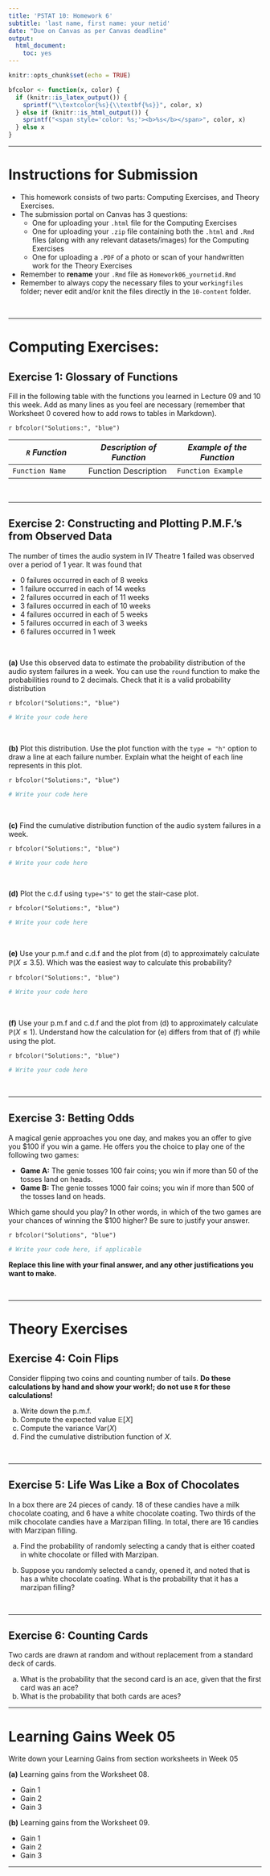 ```yaml
---
title: 'PSTAT 10: Homework 6'
subtitle: 'last name, first name: your netid'
date: "Due on Canvas as per Canvas deadline"
output:
  html_document:
    toc: yes
---
```


\newcommand{\Prob}{\mathbb{P}}

```r
knitr::opts_chunk$set(echo = TRUE)
```

```r
bfcolor <- function(x, color) {
  if (knitr::is_latex_output()) {
    sprintf("\\textcolor{%s}{\\textbf{%s}}", color, x)
  } else if (knitr::is_html_output()) {
    sprintf("<span style='color: %s;'><b>%s</b></span>", color, x)
  } else x
}
```
---

# Instructions for Submission

- This homework consists of two parts: Computing Exercises, and Theory Exercises. 
- The submission portal on Canvas has 3 questions:
    - One for uploading your `.html` file for the Computing Exercises
    - One for uploading your `.zip` file containing both the `.html` and `.Rmd` files (along with any relevant datasets/images) for the Computing Exercises
    - One for uploading a `.PDF` of a photo or scan of your handwritten work for the Theory Exercises
- Remember to **rename** your `.Rmd` file as `Homework06_yournetid.Rmd`
- Remember to always copy the necessary files to your `workingfiles` folder; never edit and/or knit the files directly in the `10-content` folder.

\

---

# Computing Exercises:

## Exercise 1: Glossary of Functions

Fill in the following table with the functions you learned in Lecture 09 and 10 this week. Add as many lines as you feel are necessary (remember that Worksheet 0 covered how to add rows to tables in Markdown).

`r bfcolor("Solutions:", "blue")`


| *`R` Function* | *Description of Function* | *Example of the Function* |
|------|-------|-------|
| `Function Name` | Function Description | `Function Example` |


\

---

## Exercise 2: Constructing and Plotting P.M.F.'s from Observed Data

The number of times the audio system in IV Theatre 1 failed was observed over a period of 1 year. It was found that 

- 0 failures occurred in each of 8 weeks
- 1 failure occurred in each of 14 weeks
- 2 failures occurred in each of 11 weeks
- 3 failures occurred in each of 10 weeks
- 4 failures occurred in each of 5 weeks
- 5 failures occurred in each of 3 weeks
- 6 failures occurred in 1 week

\

**(a)** Use this observed data to estimate the probability distribution of the audio system failures in a week. You can use the `round` function to make the probabilities round to 2 decimals. Check that it is a valid probability distribution 

`r bfcolor("Solutions:", "blue")`

```r
# Write your code here

```


\

**(b)** Plot this distribution. Use the plot function with the `type = "h"` option to draw a line at each failure number. Explain what the height of each line represents in this plot. 

`r bfcolor("Solutions:", "blue")`

```r
# Write your code here

```


\

**(c)** Find the cumulative distribution function of the audio system failures in a week. 

`r bfcolor("Solutions:", "blue")`

```r
# Write your code here

```

\

**(d)** Plot the c.d.f using `type="S"` to get the stair-case plot. 

`r bfcolor("Solutions:", "blue")`

```r
# Write your code here

```

\

**(e)** Use your p.m.f and c.d.f and the plot from (d) to approximately calculate $\mathbb{P}(X \leq 3.5)$. Which was the easiest way to calculate this probability? 

`r bfcolor("Solutions:", "blue")`

```r
# Write your code here

```


\

**(f)**  Use your p.m.f and c.d.f and the plot from (d) to approximately calculate $\mathbb{P}(X \leq 1)$. Understand how the calculation for (e) differs from that of (f) while using the plot. 

`r bfcolor("Solutions:", "blue")`

```r
# Write your code here

```


\

---

## Exercise 3: Betting Odds

A magical genie approaches you one day, and makes you an offer to give you \$100 if you win a game. He offers you the choice to play one of the following two games:

- **Game A:** The genie tosses 100 fair coins; you win if more than 50 of the tosses land on heads.
- **Game B:** The genie tosses 1000 fair coins; you win if more than 500 of the tosses land on heads.

Which game should you play? In other words, in which of the two games are your chances of winning the \$100 higher? Be sure to justify your answer. \

`r bfcolor("Solutions", "blue")`

```r
# Write your code here, if applicable

```

**Replace this line with your final answer, and any other justifications you want to make.**

\

---

# Theory Exercises

## Exercise 4: Coin Flips

Consider flipping two coins and counting number of tails.  **Do these calculations by hand and show your work!; do not use `R` for these calculations!**

(a) Write down the p.m.f. 
(b) Compute the expected value $\mathbb{E}[X]$
(c) Compute the variance $\mathrm{Var}(X)$
(d) Find the cumulative distribution function of $X$.

\

---

## Exercise 5: Life Was Like a Box of Chocolates

In a box there are 24 pieces of candy. 18 of these candies have a milk chocolate coating, and 6 have a white chocolate coating. Two thirds of the milk chocolate
candies have a Marzipan filling. In total, there are 16 candies with Marzipan filling.

(a) Find the probability of randomly selecting a candy that is either coated in white chocolate or filled with Marzipan.

(b) Suppose you randomly selected a candy, opened it, and noted that is has a white chocolate coating. What is the probability that it has a marzipan filling?


\

---

## Exercise 6: Counting Cards

Two cards are drawn at random and without replacement from a standard deck of cards.

(a) What is the probability that the second card is an ace, given that the first card was an ace?
(b) What is the probability that both cards are aces?


---


# Learning Gains Week 05

Write down your Learning Gains from section worksheets in Week 05

**(a)** Learning gains from the Worksheet 08. 

-   Gain 1
-   Gain 2
-   Gain 3

**(b)** Learning gains from the Worksheet 09. 

-   Gain 1
-   Gain 2
-   Gain 3


---
